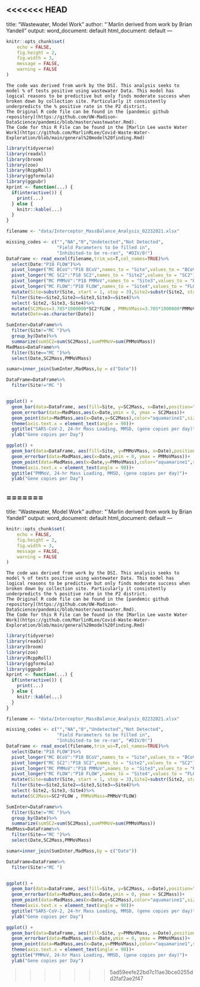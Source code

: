 <<<<<<< HEAD
---
title: "Wastewater, Model Work"
author: "`Marlin derived from work by Brian Yandell"
output:
  word_document: default
  html_document: default
---

```r
knitr::opts_chunk$set(
	echo = FALSE,
	fig.height = 2,
	fig.width = 3,
	message = FALSE,
	warning = FALSE
)
```

```
The code was derived from work by the DSI. This analysis seeks to model % of tests positive using wastewater Data. This model has logical reasons to be predictive but only finds moderate success when broken down by collection site. Particularly it consistently underpredicts the % positive rate in the P2 district.
The Original R code file can be found in the [pandemic github repository](https://github.com/UW-Madison-DataScience/pandemic/blob/master/wastewater.Rmd).
The Code for this R File can be found in the [Marlin Lee waste Water Work](https://github.com/MarlinRLee/Covid-Waste-Water-Exploration/blob/main/general%20model%20finding.Rmd)
```




```r
library(tidyverse)
library(readxl)
library(broom)
library(zoo)
library(RcppRoll)
library(ggformula)
library(ggpubr)
kprint <- function(...) {
  if(interactive()) {
    print(...)
  } else {
    knitr::kable(...)
  }
}
```

```r
filename <- "data/Interceptor_MassBalance_Analysis_02232021.xlsx"

```

```r

missing_codes <- c("","NA","0","Undetected","Not Detected",
                   "Field Parameters to be filled in", 
                   "Inhibited-to be re-ran", "#DIV/0!")
DataFrame <- read_excel(filename,trim_ws=T,col_names=TRUE)%>%
  select(Date:"P18 FLOW")%>%
  pivot_longer("MC BCoV":"P18 BCoV",names_to = "Site",values_to = "BCoV")%>%
  pivot_longer("MC SC2":"P18 SC2",names_to = "Site2",values_to = "SC2")%>%
  pivot_longer("MC PMMoV":"P18 PMMoV",names_to = "Site3",values_to = "PMMoV")%>%
  pivot_longer("MC FLOW":"P18 FLOW",names_to = "Site4",values_to = "FLOW")%>%
  mutate(Site=substr(Site, start = 1, stop = 3),Site2=substr(Site2, start = 1, stop = 3),Site3=substr(Site3, start = 1, stop = 3),Site4=substr(Site4, start = 1, stop = 3))%>%
  filter(Site==Site2,Site2==Site3,Site3==Site4)%>%
  select(-Site2,-Site3,-Site4)%>%
  mutate(SC2Mass=3.785*1000000*SC2*FLOW , PMMoVMass=3.785*1000000*PMMoV*FLOW)%>%
  mutate(Date=as.character(Date))
```

```r
SumInter=DataFrame%>%
  filter(Site!="MC ")%>%
  group_by(Date)%>%
  summarize(sumSC2=sum(SC2Mass),sumPMMoV=sum(PMMoVMass))
MadMass=DataFrame%>%
  filter(Site=="MC ")%>%
  select(Date,SC2Mass,PMMoVMass)

sumar=inner_join(SumInter,MadMass,by = c("Date"))

DataFrame=DataFrame%>%
  filter(Site!="MC ")


ggplot() + 
  geom_bar(data=DataFrame, aes(fill=Site, y=SC2Mass, x=Date),position="stack", stat="identity")+
  geom_errorbar(data=MadMass,aes(x=Date,ymin = 0, ymax = SC2Mass))+
  geom_point(data=MadMass,aes(x=Date,y=SC2Mass),color="aquamarine1",size=2)+
  theme(axis.text.x = element_text(angle = 90))+
  ggtitle("SARS-CoV-2, 24-hr Mass Loading, MMSD, (gene copies per day)")+
  ylab("Gene copies per Day")

ggplot() + 
  geom_bar(data=DataFrame, aes(fill=Site, y=PMMoVMass, x=Date),position="stack", stat="identity")+
  geom_errorbar(data=MadMass,aes(x=Date,ymin = 0, ymax = PMMoVMass))+
  geom_point(data=MadMass,aes(x=Date,y=PMMoVMass),color="aquamarine1",size=2)+
  theme(axis.text.x = element_text(angle = 90))+
  ggtitle("PMMoV, 24-hr Mass Loading, MMSD, (gene copies per day)")+
  ylab("Gene copies per Day")
```
=======
---
title: "Wastewater, Model Work"
author: "`Marlin derived from work by Brian Yandell"
output:
  word_document: default
  html_document: default
---

```r
knitr::opts_chunk$set(
	echo = FALSE,
	fig.height = 2,
	fig.width = 3,
	message = FALSE,
	warning = FALSE
)
```

```
The code was derived from work by the DSI. This analysis seeks to model % of tests positive using wastewater Data. This model has logical reasons to be predictive but only finds moderate success when broken down by collection site. Particularly it consistently underpredicts the % positive rate in the P2 district.
The Original R code file can be found in the [pandemic github repository](https://github.com/UW-Madison-DataScience/pandemic/blob/master/wastewater.Rmd).
The Code for this R File can be found in the [Marlin Lee waste Water Work](https://github.com/MarlinRLee/Covid-Waste-Water-Exploration/blob/main/general%20model%20finding.Rmd)
```




```r
library(tidyverse)
library(readxl)
library(broom)
library(zoo)
library(RcppRoll)
library(ggformula)
library(ggpubr)
kprint <- function(...) {
  if(interactive()) {
    print(...)
  } else {
    knitr::kable(...)
  }
}
```

```r
filename <- "data/Interceptor_MassBalance_Analysis_02232021.xlsx"

```

```r

missing_codes <- c("","NA","0","Undetected","Not Detected",
                   "Field Parameters to be filled in", 
                   "Inhibited-to be re-ran", "#DIV/0!")
DataFrame <- read_excel(filename,trim_ws=T,col_names=TRUE)%>%
  select(Date:"P18 FLOW")%>%
  pivot_longer("MC BCoV":"P18 BCoV",names_to = "Site",values_to = "BCoV")%>%
  pivot_longer("MC SC2":"P18 SC2",names_to = "Site2",values_to = "SC2")%>%
  pivot_longer("MC PMMoV":"P18 PMMoV",names_to = "Site3",values_to = "PMMoV")%>%
  pivot_longer("MC FLOW":"P18 FLOW",names_to = "Site4",values_to = "FLOW")%>%
  mutate(Site=substr(Site, start = 1, stop = 3),Site2=substr(Site2, start = 1, stop = 3),Site3=substr(Site3, start = 1, stop = 3),Site4=substr(Site4, start = 1, stop = 3))%>%
  filter(Site==Site2,Site2==Site3,Site3==Site4)%>%
  select(-Site2,-Site3,-Site4)%>%
  mutate(SC2Mass=SC2*FLOW , PMMoVMass=PMMoV*FLOW)
```

```r
SumInter=DataFrame%>%
  filter(Site!="MC ")%>%
  group_by(Date)%>%
  summarize(sumSC2=sum(SC2Mass),sumPMMoV=sum(PMMoVMass))
MadMass=DataFrame%>%
  filter(Site=="MC ")%>%
  select(Date,SC2Mass,PMMoVMass)

sumar=inner_join(SumInter,MadMass,by = c("Date"))

DataFrame=DataFrame%>%
  filter(Site!="MC ")


ggplot() + 
  geom_bar(data=DataFrame, aes(fill=Site, y=SC2Mass, x=Date),position="stack", stat="identity")+
  geom_errorbar(data=MadMass,aes(x=Date,ymin = 0, ymax = SC2Mass))+
  geom_point(data=MadMass,aes(x=Date,y=SC2Mass),color="aquamarine1",size=2)+
  theme(axis.text.x = element_text(angle = 90))+
  ggtitle("SARS-CoV-2, 24-hr Mass Loading, MMSD, (gene copies per day)")+
  ylab("Gene copies per Day")

ggplot() + 
  geom_bar(data=DataFrame, aes(fill=Site, y=PMMoVMass, x=Date),position="stack", stat="identity")+
  geom_errorbar(data=MadMass,aes(x=Date,ymin = 0, ymax = PMMoVMass))+
  geom_point(data=MadMass,aes(x=Date,y=PMMoVMass),color="aquamarine1",size=2)+
  theme(axis.text.x = element_text(angle = 90))+
  ggtitle("PMMoV, 24-hr Mass Loading, MMSD, (gene copies per day)")+
  ylab("Gene copies per Day")
```
>>>>>>> 5ad59eefe22bd7c11ae3bce0255dd2faf2ae2f47
